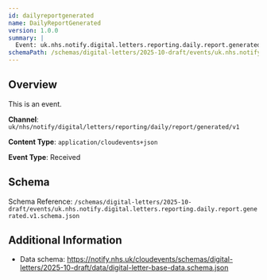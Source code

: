 ```yaml
---
id: dailyreportgenerated
name: DailyReportGenerated
version: 1.0.0
summary: |
  Event: uk.nhs.notify.digital.letters.reporting.daily.report.generated.v1
schemaPath: /schemas/digital-letters/2025-10-draft/events/uk.nhs.notify.digital.letters.reporting.daily.report.generated.v1.schema.json
---
```


## Overview

This is an event.

**Channel**: `uk/nhs/notify/digital/letters/reporting/daily/report/generated/v1`

**Content Type**: `application/cloudevents+json`

**Event Type**: Received

## Schema

Schema Reference: `/schemas/digital-letters/2025-10-draft/events/uk.nhs.notify.digital.letters.reporting.daily.report.generated.v1.schema.json`

<!-- Renders the given schema into the page, as a JSON code block -->
<Schema file="uk.nhs.notify.digital.letters.reporting.daily.report.generated.v1.schema.json" />

<!-- Renders the given schema into the page using a nice Schema component -->
<SchemaViewer file="uk.nhs.notify.digital.letters.reporting.daily.report.generated.v1.schema.json" />

## Additional Information

- Data schema: https://notify.nhs.uk/cloudevents/schemas/digital-letters/2025-10-draft/data/digital-letter-base-data.schema.json
